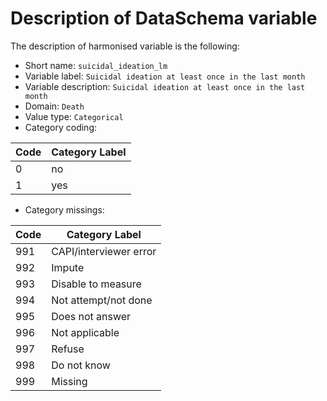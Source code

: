 # Description of DataSchema variable

The description of harmonised variable is the following:

* Short name: `suicidal_ideation_lm`
* Variable label: `Suicidal ideation at least once in the last month`
* Variable description: `Suicidal ideation at least once in the last month`
* Domain: `Death`
* Value type: `Categorical`
* Category coding:

**Code** | **Category Label**
-------- | ------------------
0        | no 
1        | yes

* Category missings: 

**Code** | **Category Label**
----| ------------------
991 | CAPI/interviewer error
992 | Impute
993 | Disable to measure
994 | Not attempt/not done
995 | Does not answer
996 | Not applicable
997 | Refuse
998 | Do not know
999 | Missing